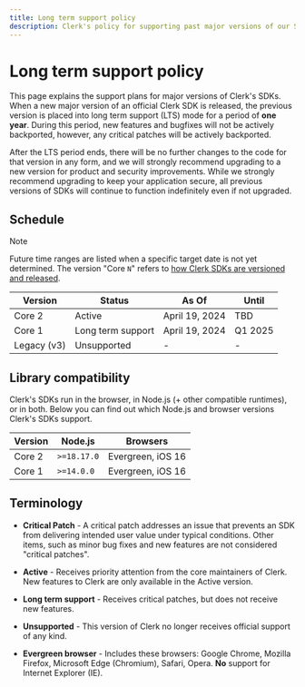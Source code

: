 ```yaml
---
title: Long term support policy
description: Clerk's policy for supporting past major versions of our SDKs
---
```


# Long term support policy

This page explains the support plans for major versions of Clerk's SDKs. When a new major version of an official Clerk SDK is released, the previous version is placed into long term support (LTS) mode for a period of **one year**. During this period, new features and bugfixes will not be actively backported, however, any critical patches will be actively backported.

After the LTS period ends, there will be no further changes to the code for that version in any form, and we will strongly recommend upgrading to a new version for product and security improvements. While we strongly recommend upgrading to keep your application secure, all previous versions of SDKs will continue to function indefinitely even if not upgraded.

## Schedule

> [!NOTE]
> Future time ranges are listed when a specific target date is not yet determined. The version "Core `N`" refers to [how Clerk SDKs are versioned and released](/docs/upgrade-guides/sdk-versioning).

| Version | Status | As Of | Until |
| - | - | - | - |
| Core 2 | Active | April 19, 2024 | TBD |
| Core 1 | Long term support | April 19, 2024 | Q1 2025 |
| Legacy (v3) | Unsupported | - | - |

## Library compatibility

Clerk's SDKs run in the browser, in Node.js (+ other compatible runtimes), or in both. Below you can find out which Node.js and browser versions Clerk's SDKs support.

| Version | Node.js | Browsers |
| - | - | - |
| Core 2 | `>=18.17.0` | Evergreen, iOS 16 |
| Core 1 | `>=14.0.0` | Evergreen, iOS 16 |

## Terminology

- **Critical Patch** - A critical patch addresses an issue that prevents an SDK from delivering intended user value under typical conditions. Other items, such as minor bug fixes and new features are not considered "critical patches".

- **Active** - Receives priority attention from the core maintainers of Clerk. New features to Clerk are only available in the Active version.

- **Long term support** - Receives critical patches, but does not receive new features.

- **Unsupported** - This version of Clerk no longer receives official support of any kind.

- **Evergreen browser** - Includes these browsers: Google Chrome, Mozilla Firefox, Microsoft Edge (Chromium), Safari, Opera. **No** support for Internet Explorer (IE).
